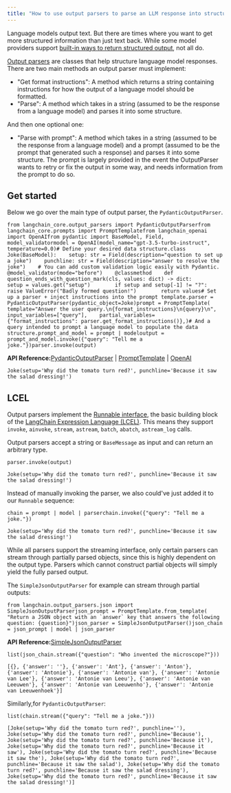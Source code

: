 ```yaml
---
title: "How to use output parsers to parse an LLM response into structured format"
---
```


Language models output text. But there are times where you want to get more structured information than just text back. While some model providers support [built-in ways to return structured output](/src/oss/how_to/structured_output), not all do.

[Output parsers](/src/oss/concepts/output_parsers) are classes that help structure language model responses. There are two main methods an output parser must implement:

* "Get format instructions": A method which returns a string containing instructions for how the output of a language model should be formatted.
* "Parse": A method which takes in a string (assumed to be the response from a language model) and parses it into some structure.

And then one optional one:

* "Parse with prompt": A method which takes in a string (assumed to be the response from a language model) and a prompt (assumed to be the prompt that generated such a response) and parses it into some structure. The prompt is largely provided in the event the OutputParser wants to retry or fix the output in some way, and needs information from the prompt to do so.

## Get started

Below we go over the main type of output parser, the `PydanticOutputParser`.

```
from langchain_core.output_parsers import PydanticOutputParserfrom langchain_core.prompts import PromptTemplatefrom langchain_openai import OpenAIfrom pydantic import BaseModel, Field, model_validatormodel = OpenAI(model_name="gpt-3.5-turbo-instruct", temperature=0.0)# Define your desired data structure.class Joke(BaseModel):    setup: str = Field(description="question to set up a joke")    punchline: str = Field(description="answer to resolve the joke")    # You can add custom validation logic easily with Pydantic.    @model_validator(mode="before")    @classmethod    def question_ends_with_question_mark(cls, values: dict) -> dict:        setup = values.get("setup")        if setup and setup[-1] != "?":            raise ValueError("Badly formed question!")        return values# Set up a parser + inject instructions into the prompt template.parser = PydanticOutputParser(pydantic_object=Joke)prompt = PromptTemplate(    template="Answer the user query.\n{format_instructions}\n{query}\n",    input_variables=["query"],    partial_variables={"format_instructions": parser.get_format_instructions()},)# And a query intended to prompt a language model to populate the data structure.prompt_and_model = prompt | modeloutput = prompt_and_model.invoke({"query": "Tell me a joke."})parser.invoke(output)
```

**API Reference:**[PydanticOutputParser](https://python.langchain.com/api_reference/core/output_parsers/langchain_core.output_parsers.pydantic.PydanticOutputParser.html) | [PromptTemplate](https://python.langchain.com/api_reference/core/prompts/langchain_core.prompts.prompt.PromptTemplate.html) | [OpenAI](https://python.langchain.com/api_reference/openai/llms/langchain_openai.llms.base.OpenAI.html)

```
Joke(setup='Why did the tomato turn red?', punchline='Because it saw the salad dressing!')
```

## LCEL

Output parsers implement the [Runnable interface](/src/oss/concepts/runnables), the basic building block of the [LangChain Expression Language (LCEL)](/src/oss/concepts/lcel). This means they support `invoke`, `ainvoke`, `stream`, `astream`, `batch`, `abatch`, `astream_log` calls.

Output parsers accept a string or `BaseMessage` as input and can return an arbitrary type.

```
parser.invoke(output)
```

```
Joke(setup='Why did the tomato turn red?', punchline='Because it saw the salad dressing!')
```

Instead of manually invoking the parser, we also could've just added it to our `Runnable` sequence:

```
chain = prompt | model | parserchain.invoke({"query": "Tell me a joke."})
```

```
Joke(setup='Why did the tomato turn red?', punchline='Because it saw the salad dressing!')
```

While all parsers support the streaming interface, only certain parsers can stream through partially parsed objects, since this is highly dependent on the output type. Parsers which cannot construct partial objects will simply yield the fully parsed output.

The `SimpleJsonOutputParser` for example can stream through partial outputs:

```
from langchain.output_parsers.json import SimpleJsonOutputParserjson_prompt = PromptTemplate.from_template(    "Return a JSON object with an `answer` key that answers the following question: {question}")json_parser = SimpleJsonOutputParser()json_chain = json_prompt | model | json_parser
```

**API Reference:**[SimpleJsonOutputParser](https://python.langchain.com/api_reference/core/output_parsers/langchain_core.output_parsers.json.SimpleJsonOutputParser.html)

```
list(json_chain.stream({"question": "Who invented the microscope?"}))
```

```
[{}, {'answer': ''}, {'answer': 'Ant'}, {'answer': 'Anton'}, {'answer': 'Antonie'}, {'answer': 'Antonie van'}, {'answer': 'Antonie van Lee'}, {'answer': 'Antonie van Leeu'}, {'answer': 'Antonie van Leeuwen'}, {'answer': 'Antonie van Leeuwenho'}, {'answer': 'Antonie van Leeuwenhoek'}]
```

Similarly,for `PydanticOutputParser`:

```
list(chain.stream({"query": "Tell me a joke."}))
```

```
[Joke(setup='Why did the tomato turn red?', punchline=''), Joke(setup='Why did the tomato turn red?', punchline='Because'), Joke(setup='Why did the tomato turn red?', punchline='Because it'), Joke(setup='Why did the tomato turn red?', punchline='Because it saw'), Joke(setup='Why did the tomato turn red?', punchline='Because it saw the'), Joke(setup='Why did the tomato turn red?', punchline='Because it saw the salad'), Joke(setup='Why did the tomato turn red?', punchline='Because it saw the salad dressing'), Joke(setup='Why did the tomato turn red?', punchline='Because it saw the salad dressing!')]
```
